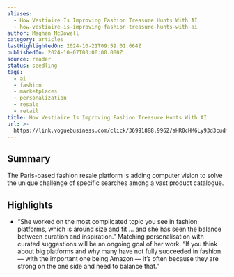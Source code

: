 ```yaml
---
aliases:
  - How Vestiaire Is Improving Fashion Treasure Hunts With AI
  - how-vestiaire-is-improving-fashion-treasure-hunts-with-ai
author: Maghan McDowell
category: articles
lastHighlightedOn: 2024-10-21T09:59:01.664Z
publishedOn: 2024-10-07T00:00:00.000Z
source: reader
status: seedling
tags:
  - ai
  - fashion
  - marketplaces
  - personalization
  - resale
  - retail
title: How Vestiaire Is Improving Fashion Treasure Hunts With AI
url: >-
  https://link.voguebusiness.com/click/36991888.9962/aHR0cHM6Ly93d3cudm9ndWVidXNpbmVzcy5jb20vc3RvcnkvdGVjaG5vbG9neS9ob3ctdmVzdGlhaXJlLWlzLWltcHJvdmluZy1mYXNoaW9uLXRyZWFzdXJlLWh1bnRzLXdpdGgtYWk_dUlEPTU4YmEyOWY2NTkyYzI0ZWYwYmRlZmE3NjExNGE0Mzk4MmE4MDZjMTdhMjg5ZWQ3NThhM2IwNzk0ZmU4MzQ0MzUmdXRtX2NhbXBhaWduPVZCX1RlY2hFZGl0X01FTUJFUl8wMTEwMjQmdXRtX3NvdXJjZT1uZXdzbGV0dGVyJnV0bV9icmFuZD12YiZ1dG1fbWFpbGluZz1WQl9UZWNoRWRpdF9NRU1CRVJfMDgxMDI0/666bfa066c79dd1d3d092cdaB2b45bd7d
---
```

## Summary

The Paris-based fashion resale platform is adding computer vision to solve the unique challenge of specific searches among a vast product catalogue.

## Highlights

- “She worked on the most complicated topic you see in fashion platforms, which is around size and fit … and she has seen the balance between curation and inspiration.” Matching personalisation with curated suggestions will be an ongoing goal of her work. “If you think about big platforms and why many have not fully succeeded in fashion — with the important one being Amazon — it’s often because they are strong on the one side and need to balance that.”
